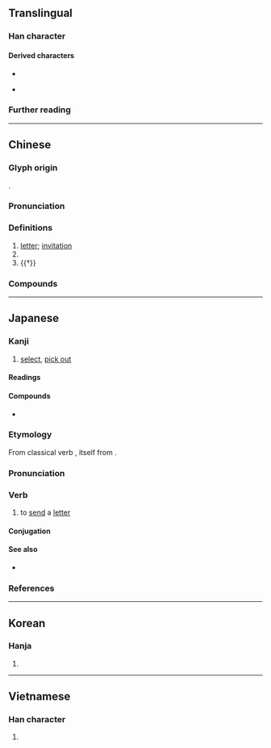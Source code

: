 {{also|東}}
{{character info}}
==Translingual==

===Han character===
{{Han char|rn=75|rad=木|as=05|sn=9|four=50906|canj=DWF|ids=⿻束丷}}

====Derived characters====
* {{l|mul|[[𠋖]], [[𠷬]], [[堜]], [[媡]], [[𢃿]], [[徚]], [[揀]], [[湅]], [[暕]], [[𮌥]], [[楝]], [[㱫]], [[煉]], [[𤗛]], [[瑓]], [[𥈵]], [[朄]], [[𥻂]], [[𧍴]], [[𠒵]], [[諫]]([[谏]]), [[𧹯]], [[𨃀]], [[𨐤]], [[鍊]]([[𫔀]]), [[鰊]]([[𬶠]]), [[𢒞]], [[㪝]], [[㼑]], [[𣍃]], [[𧡴]]([[𫌫]]), [[𣞰]], [[鶫]], [[𣱨]], [[萰]], [[闌]]([[阑]]), [[𬮔]]}}
* {{l|mul|sc=Hant|練}} {{q|Exception: All regions except Japan which contains {{l|mul|東}} instead}}

===Further reading===
{{Han ref|kx=0520.190|dkj=14655|dj=0908.140|hdz=21179.040|uh=67EC}}

----

==Chinese==
{{zh-forms|alt=𫠣-second round simplified}}

===Glyph origin===
{{Han etym}}
{{Han compound|束|八|t1=tie|t2=individually|ls=ic}}.

===Pronunciation===
{{zh-pron
|m=jiǎn
|c=gaan2
|h=pfs=kián
|md=gāng
|mn=kán
|mn-t=gang2
|w=2ji
|mc=y
|oc=y
|cat=n,pn,v
}}

===Definitions===
{{zh-hanzi}}

# [[letter]]; [[invitation]]
# {{zh-short|柬埔寨|[[Cambodia]]}}
# {{†}} {{zh-alt-form|揀|to [[pick]]; to [[select]]}}

===Compounds===
{{zh-der|折柬|柬埔寨|柬帖|訂婚柬帖|請柬|遴柬}}

----

==Japanese==

===Kanji===
{{ja-kanji|grade=|rs=木05}}

# [[select]], [[pick out]]

====Readings====
{{ja-readings
|goon=けん
|kanon=かん
|kun=えら-ぶ
}}

====Compounds====
* {{ja-r|柬埔寨|^カンボジア|[[Cambodia]]}}

===Etymology===
{{ja-kanjitab|かん|yomi=kanon}}

From classical verb {{m|ja|柬す|tr=kansu}}, itself from {{der|ja|ltc|sort=かん|-}} {{ltc-l|柬}}. {{rfv-etym|ja|sort=かん}}

===Pronunciation===
{{ja-pron|y=ko|かん|acc=1|acc_ref=DJR}}

===Verb===
{{ja-verb-suru|かん}}

# to [[send]] a [[letter]]

====Conjugation====
{{ja-suru|かん}}

====See also====
* {{ja-r|手%紙|て%がみ|[[letter]]}}

===References===
<references/>

----

==Korean==

===Hanja===
{{ko-hanja|hangeul=간}}

# {{rfdef|ko|sort=木05}}

----

==Vietnamese==

===Han character===
{{vi-readings|reading=giản|rs=木05}}

# {{rfdef|vi|sort=木05}}